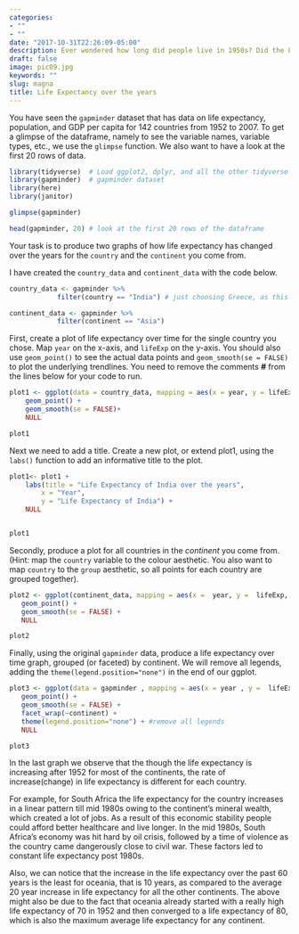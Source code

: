 ```yaml
---
categories:
- ""
- ""
date: "2017-10-31T22:26:09-05:00"
description: Ever wondered how long did people live in 1950s? Did the Life expectancy increase with development in healthcare or did decrease due the unhealthy lifestyle of prople and extrensic factors like pollution? 
draft: false
image: pic09.jpg
keywords: ""
slug: magna
title: Life Expectancy over the years
---
```



You have seen the `gapminder` dataset that has data on life expectancy, population, and GDP per capita for 142 countries from 1952 to 2007. To get a glimpse of the dataframe, namely to see the variable names, variable types, etc., we use the `glimpse` function. We also want to have a look at the first 20 rows of data.

```r
library(tidyverse)  # Load ggplot2, dplyr, and all the other tidyverse packages
library(gapminder)  # gapminder dataset
library(here)
library(janitor)
```

```r
glimpse(gapminder)

head(gapminder, 20) # look at the first 20 rows of the dataframe

```

Your task is to produce two graphs of how life expectancy has changed over the years for the `country` and the `continent` you come from.

I have created the `country_data` and `continent_data` with the code below.

```r
country_data <- gapminder %>% 
            filter(country == "India") # just choosing Greece, as this is where I come from

continent_data <- gapminder %>% 
            filter(continent == "Asia")
```

First, create a plot of life expectancy over time for the single country you chose. Map `year` on the x-axis, and `lifeExp` on the y-axis. You should also use `geom_point()` to see the actual data points and `geom_smooth(se = FALSE)` to plot the underlying trendlines. You need to remove the comments **\#** from the lines below for your code to run.

```r
plot1 <- ggplot(data = country_data, mapping = aes(x = year, y = lifeExp))+
    geom_point() +
    geom_smooth(se = FALSE)+
    NULL 

plot1
```

Next we need to add a title. Create a new plot, or extend plot1, using the `labs()` function to add an informative title to the plot.

```r
plot1<- plot1 +
    labs(title = "Life Expectancy of India over the years",
        x = "Year",
        y = "Life Expectancy of India") +
    NULL


plot1
```

Secondly, produce a plot for all countries in the *continent* you come from. (Hint: map the `country` variable to the colour aesthetic. You also want to map `country` to the `group` aesthetic, so all points for each country are grouped together).

```r
plot2 <- ggplot(continent_data, mapping = aes(x =  year, y =  lifeExp, colour= country, group=country))+
   geom_point() + 
   geom_smooth(se = FALSE) +
   NULL

plot2
```

Finally, using the original `gapminder` data, produce a life expectancy over time graph, grouped (or faceted) by continent. We will remove all legends, adding the `theme(legend.position="none")` in the end of our ggplot.

```r
plot3 <- ggplot(data = gapminder , mapping = aes(x = year , y =  lifeExp, colour= continent))+
   geom_point() + 
   geom_smooth(se = FALSE) +
   facet_wrap(~continent) +
   theme(legend.position="none") + #remove all legends
   NULL

plot3
```


In the last graph we observe that the though the life expectancy is increasing after 1952 for most of the continents, the rate of increase(change) in life expectancy is different for each country. 

For example, for South Africa the life expectancy for the country increases in a linear pattern till mid 1980s owing to the continent's mineral wealth, which created a lot of jobs. As a result of this economic stability people could afford better healthcare and live longer. In the mid 1980s, South Africa's economy was hit hard by oil crisis, followed by a time of violence as the country came dangerously close to civil war. These factors led to constant life expectancy post 1980s.

Also, we can notice that the increase in the life expectancy over the past 60 years is the least for oceania, that is 10 years, as compared to the average 20 year increase in life expectancy for all the other continents. The above might also be due to the fact that oceania already started with a really high life expectancy of 70 in 1952 and then converged to a life expectancy of 80, which is also the maximum average life expectancy for any continent.

